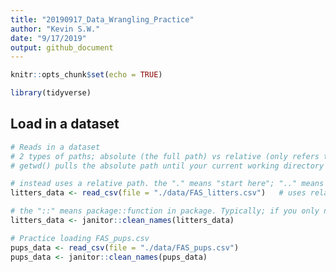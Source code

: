 ```yaml
---
title: "20190917_Data_Wrangling_Practice"
author: "Kevin S.W."
date: "9/17/2019"
output: github_document
---
```


```r
knitr::opts_chunk$set(echo = TRUE)

library(tidyverse)

```

## Load in a dataset

```r

# Reads in a dataset
# 2 types of paths; absolute (the full path) vs relative (only refers to the relevant files)
# getwd() pulls the absolute path until your current working directory

# instead uses a relative path. the "." means "start here"; ".." means "one directory up"; "..." means 2 up...
litters_data <- read_csv(file = "./data/FAS_litters.csv")   # uses relative path

# the "::" means package::function in package. Typically; if you only need 1 fx from a package, use the "::"
litters_data <- janitor::clean_names(litters_data)


```


```r

# Practice loading FAS_pups.csv
pups_data <- read_csv(file = "./data/FAS_pups.csv")
pups_data <- janitor::clean_names(pups_data)

```

